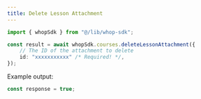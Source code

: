 ```yaml
---
title: Delete Lesson Attachment
---
```


```typescript
import { whopSdk } from "@/lib/whop-sdk";

const result = await whopSdk.courses.deleteLessonAttachment({
	// The ID of the attachment to delete
	id: "xxxxxxxxxxx" /* Required! */,
});

```

Example output:

```typescript
const response = true;

```
